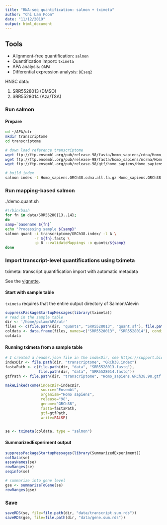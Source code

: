 ```yaml
---
title: "RNA-seq quantification: salmon + tximeta"
author: "Chi Lam Poon"
date: "11/12/2019"
output: html_document
---
```


## Tools
- Alignment-free quantification: `salmon`
- Quantification import: `tximeta`
- APA analysis: `QAPA`
- Differential expression analysis: `DEseq2`

HNSC data:

1. SRR5528013 (DMSO)
2. SRR5528014 (Aza/TSA)


### Run salmon
#### Prepare
```bash
cd ~/APA/utr
mkdir transcriptome
cd transcriptome

# down load reference transcriptome
wget ftp://ftp.ensembl.org/pub/release-98/fasta/homo_sapiens/cdna/Homo_sapiens.GRCh38.cdna.all.fa.gz
wget ftp://ftp.ensembl.org/pub/release-98/fasta/homo_sapiens/ncrna/Homo_sapiens.GRCh38.ncrna.fa.gz
wget ftp://ftp.ensembl.org/pub/release-98/gtf/homo_sapiens/Homo_sapiens.GRCh38.98.gtf.gz

# build index 
salmon index -t Homo_sapiens.GRCh38.cdna.all.fa.gz Homo_sapiens.GRCh38.ncrna.fa.gz -i GRCh38.index
```


### Run mapping-based salmon
./demo.quant.sh
```bash
#!/bin/bash
for fn in data/SRR55280{13..14};
do
samp=`basename ${fn}`
echo "Processing sample ${samp}"
salmon quant -i transcriptome/GRCh38.index/ -l A \
             -r ${fn}.fastq \
             -p 8 --validateMappings -o quants/${samp}
done

```


### Import transcript-level quantifications using tximeta
tximeta: transcript quantification import with automatic metadata

See the [vignette](https://bioconductor.org/packages/release/bioc/vignettes/tximeta/inst/doc/tximeta.html).


#### Start with sample table
`tximeta` requires that the entire output directory of Salmon/Alevin
```R
suppressPackageStartupMessages(library(tximeta))
# read in the sample table
dir <- '/home/pclam/APA/utr'
files <- c(file.path(dir, "quants", "SRR5528013", "quant.sf"), file.path(dir, "quants", "SRR5528014", "quant.sf"))
coldata <- data.frame(files, names=c("SRR5528013", "SRR5528014"), condition=c("DMSO", "Aza/TSA"), stringsAsFactors=FALSE)
coldata
```


#### Running tximeta from a sample table
```R
# I created a header.json file in the indexDir, see https://support.bioconductor.org/p/126276/
indexDir <- file.path(dir, "transcriptome", "GRCh38.index")
fastaPath <- c(file.path(dir, "data", "SRR5528013.fastq"),
               file.path(dir, "data", "SRR5528014.fastq"))
gtfPath <- file.path(dir, "transcriptome", "Homo_sapiens.GRCh38.98.gtf.gz")

makeLinkedTxome(indexDir=indexDir,
                source="Ensembl",
                organism="Homo sapiens",
                release="98",
                genome="GRCh38",
                fasta=fastaPath,
                gtf=gtfPath,
                write=FALSE)


se <- tximeta(coldata, type = "salmon")
```


#### SummarizedExperiment output
```R
suppressPackageStartupMessages(library(SummarizedExperiment))
colData(se)
assayNames(se)
rowRanges(se)
seqinfo(se)

# summarize into gene level
gse <- summarizeToGene(se)
rowRanges(gse)
```


### Save
```R
saveRDS(se, file=file.path(dir, "data/transcript.sum.rds"))
saveRDS(gse, file=file.path(dir, "data/gene.sum.rds"))
```

